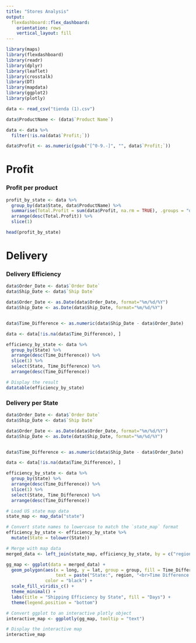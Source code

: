 ```yaml
---
title: "Stores Analysis"
output: 
  flexdashboard::flex_dashboard:
    orientation: rows
    vertical_layout: fill
---
```



```r
library(maps)
library(flexdashboard)
library(readr)
library(dplyr)
library(leaflet)
library(crosstalk)
library(DT)
library(mapdata)
library(ggplot2)
library(plotly)

data <- read_csv("tienda (1).csv")

```
<!--
1. Utilidad: segmentar segun Product_ID, Product_Name con Sales y Profit y grafico
2. Segmentacion: Segment, Sales y Profit. Solo grafica
3. Geografia: Country, region, state, city con profit -> MAPA
4. Analisis de entregas: eficiencia en tiempos y en geografía
   Order_ID, Order_Date, Ship_Date, TIME, Ship_Mode, State, City y region -> graficar sin latitud y longitud
   libreria posible lubridate
   
   Una pagina por dashboard
   
Requisitos
El dashboard debe de contener
Graficas
Tablas
Mapas
En por lo menos un caso utilizar la librería crosstalk

TABS - 3

TASKS:
1. Gráfico y tabla con productos más vendidos -> DANIEL
2. Gráfico de barras (una sales y otra profit) por segmento -> DANIEL
3. Mapa general -> DENISSE 
4. Eficiencia de proceso por ciudad -> MICHELLE
4.1 Ship Mode por ciudad -> MICHELLE 

-->



```r

data$ProductName <- (data$`Product Name`)

data <- data %>%
  filter(!is.na(data$`Profit;`))

data$Profit <- as.numeric(gsub("[^0-9.-]", "", data$`Profit;`))


```
# Profit {data-icon=fa-money}

### Profit per product {data-width=600}

```r

profit_by_state <- data %>%
  group_by(data$State, data$ProductName) %>%
  summarise(Total.Profit = sum(data$Profit, na.rm = TRUE), .groups = "drop") %>%
  arrange(desc(Total.Profit)) %>%
  slice(1)

head(profit_by_state)

```

# Delivery {data-icon=fa-truck}

### Delivery Efficiency {data-width=350}

```r
data$Order_Date <- data$`Order Date`
data$Ship_Date <- data$`Ship Date`

data$Order_Date <- as.Date(data$Order_Date, format="%m/%d/%Y")
data$Ship_Date <- as.Date(data$Ship_Date, format="%m/%d/%Y")


data$Time_Difference <- as.numeric(data$Ship_Date - data$Order_Date)

data <- data[!is.na(data$Time_Difference), ]

efficiency_by_state <- data %>%
  group_by(State) %>%
  arrange(desc(Time_Difference)) %>%
  slice(1) %>%
  select(State, Time_Difference) %>%
  arrange(desc(Time_Difference))

# Display the result
datatable(efficiency_by_state)
```

### Delivery per State {data-width=800}

```r
data$Order_Date <- data$`Order Date`
data$Ship_Date <- data$`Ship Date`

data$Order_Date <- as.Date(data$Order_Date, format="%m/%d/%Y")
data$Ship_Date <- as.Date(data$Ship_Date, format="%m/%d/%Y")


data$Time_Difference <- as.numeric(data$Ship_Date - data$Order_Date)

data <- data[!is.na(data$Time_Difference), ]

efficiency_by_state <- data %>%
  group_by(State) %>%
  arrange(desc(Time_Difference)) %>%
  slice(1) %>%
  select(State, Time_Difference) %>%
  arrange(desc(Time_Difference))

# Load US state map data
state_map <- map_data("state")

# Convert state names to lowercase to match the `state_map` format
efficiency_by_state <- efficiency_by_state %>%
  mutate(State = tolower(State))

# Merge with map data
merged_data <- left_join(state_map, efficiency_by_state, by = c("region" = "State"))

gg_map <- ggplot(data = merged_data) +
  geom_polygon(aes(x = long, y = lat, group = group, fill = Time_Difference, 
                   text = paste("State:", region, "<br>Time Difference:", Time_Difference)), 
               color = "black") +
  scale_fill_viridis_c() +
  theme_minimal() +
  labs(title = "Shipping Efficiency by State", fill = "Days") +
  theme(legend.position = "bottom")

# Convert ggplot to an interactive plotly object
interactive_map <- ggplotly(gg_map, tooltip = "text")

# Display the interactive map
interactive_map

```

